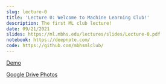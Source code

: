 ```yaml
---
slug: lecture-0
title: 'Lecture 0: Welcome to Machine Learning Club!'
description: The first ML club lecture!
date: 09/21/2021
slides: https://ml.mbhs.edu/lectures/slides/Lecture-0.pdf
notebook: https://deepnote.com/
code: https://github.com/mbhsmlclub/
---
```


[Demo](https://teachablemachine.withgoogle.com/train/image)

[Google Drive Photos](https://drive.google.com/drive/folders/1_G6E50hiRSdn1YsTEhyNnuG9hLXc6bIV?usp=sharing)